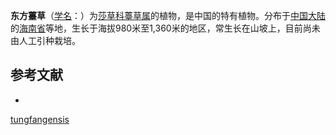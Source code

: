 {{Speciesbox
| name = 东方薹草
| status = 
| status_system = 
| image =
| genus = Carex
| species = tungfangensis
| authority = L. K. Dai et S. M. Huang
}}

'''东方薹草'''（[[学名|学名]]：{{lang|la|''Carex tungfangensis''}}）为[[莎草科|莎草科]][[薹草属|薹草属]]的植物，是中国的特有植物。分布于[[中国大陆|中国大陆]]的[[海南省|海南省]]等地，生长于海拔980米至1,360米的地区，常生长在山坡上，目前尚未由人工引种栽培。

== 参考文献 ==
<div class="references-small">
* {{cite web| url =http://www.bioinfo.cn/db05/KmzwSpecies.php?action=view&id=6829| title =东方薹草| work =《中国高等植物数据库全库》| publisher =中国科学院微生物研究所| author =昆明植物研究所| accessdate =2009-02-24| deadurl =yes| archiveurl =https://web.archive.org/web/20160305041024/http://www.bioinfo.cn/db05/KmzwSpecies.php?action=view&id=6829| archivedate =2016-03-05}}
</div>
{{Taxonbar|from=Q10870398}}

{{DEFAULTSORT:Carex tungfangensis}}
[[Category:薹草属|tungfangensis]]


{{Carex-stub}}